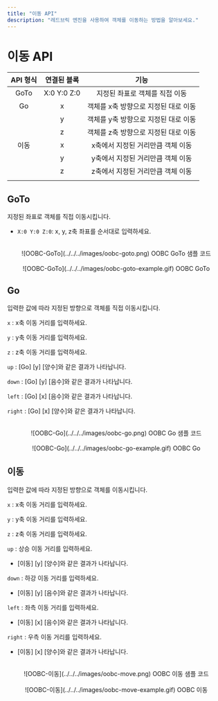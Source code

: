```yaml
---
title: "이동 API"
description: "레드브릭 엔진을 사용하여 객체를 이동하는 방법을 알아보세요."
---
```

# 이동 API

| API 형식 | 연결된 블록 |                 기능                 |
| :------: | :---------: | :----------------------------------: |
|   GoTo   | X:0 Y:0 Z:0 |    지정된 좌표로 객체를 직접 이동    |
|    Go    |      x      | 객체를 x축 방향으로 지정된 대로 이동 |
|          |      y      | 객체를 y축 방향으로 지정된 대로 이동 |
|          |      z      | 객체를 z축 방향으로 지정된 대로 이동 |
|   이동   |      x      |  x축에서 지정된 거리만큼 객체 이동   |
|          |      y      |  y축에서 지정된 거리만큼 객체 이동   |
|          |      z      |  z축에서 지정된 거리만큼 객체 이동   |
|          |             |                                      |

## GoTo

지정된 좌표로 객체를 직접 이동시킵니다.

- `X:0 Y:0 Z:0`: x, y, z축 좌표를 순서대로 입력하세요.

<br />
<center>![OOBC-GoTo](../../../images/oobc-goto.png) OOBC GoTo 샘플 코드</center>

<br />
<center>![OOBC-GoTo](../../../images/oobc-goto-example.gif) OOBC GoTo</center>

## Go

입력한 값에 따라 지정된 방향으로 객체를 직접 이동시킵니다.

`x` : x축 이동 거리를 입력하세요.

`y` : y축 이동 거리를 입력하세요.

`z` : z축 이동 거리를 입력하세요.

`up` : [Go] [y] [양수]와 같은 결과가 나타납니다.

`down` : [Go] [y] [음수]와 같은 결과가 나타납니다.

`left` : [Go] [x] [음수]와 같은 결과가 나타납니다.

`right` : [Go] [x] [양수]와 같은 결과가 나타납니다.

<br />
<center>![OOBC-Go](../../../images/oobc-go.png) OOBC Go 샘플 코드</center>

<br />
<center>![OOBC-Go](../../../images/oobc-go-example.gif) OOBC Go</center>

## 이동

입력한 값에 따라 지정된 방향으로 객체를 이동시킵니다.

`x` : x축 이동 거리를 입력하세요.

`y` : y축 이동 거리를 입력하세요.

`z` : z축 이동 거리를 입력하세요.

`up` : 상승 이동 거리를 입력하세요.

- [이동] [y] [양수]와 같은 결과가 나타납니다.

`down` : 하강 이동 거리를 입력하세요.

- [이동] [y] [음수]와 같은 결과가 나타납니다.

`left` : 좌측 이동 거리를 입력하세요.

- [이동] [x] [음수]와 같은 결과가 나타납니다.

`right` : 우측 이동 거리를 입력하세요.

- [이동] [x] [양수]와 같은 결과가 나타납니다.

<br />
<center>![OOBC-이동](../../../images/oobc-move.png) OOBC 이동 샘플 코드</center>

<br />
<center>![OOBC-이동](../../../images/oobc-move-example.gif) OOBC 이동</center>
